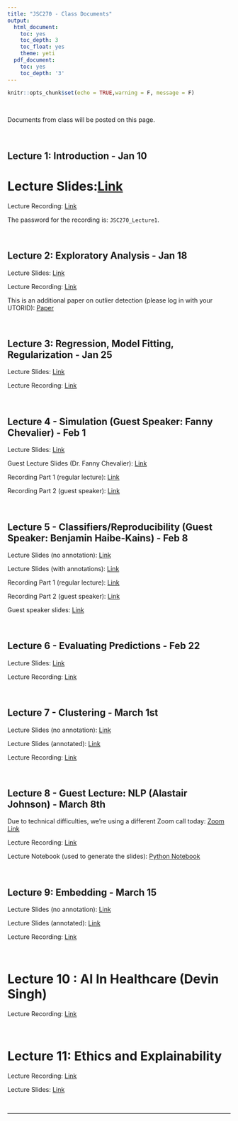 ```yaml
---
title: "JSC270 - Class Documents"
output:
  html_document:
    toc: yes
    toc_depth: 3
    toc_float: yes
    theme: yeti
  pdf_document:
    toc: yes
    toc_depth: '3'
---
```


```r
knitr::opts_chunk$set(echo = TRUE,warning = F, message = F)
```

<br>


Documents from class will be posted on this page.

<br>

## Lecture 1: Introduction - Jan 10

# Lecture Slides:<a href="https://docs.google.com/presentation/d/1hntffG7EprQ5xPWtCzLbOkjwoliQKOQrDgC-QC86OUk/edit?usp=sharing" target="_blank">Link</a>

Lecture Recording: <a href="https://utoronto.zoom.us/rec/play/9HYlTiqoHD2oFHIIWRlZn67W37lm4JmRJacbfA2K43mQ6B-kJqWr7pGbH-29dVBu2wrbOPEU7Y39jLRM.RvJhuwvQnelcqqdT" target="_blank">Link</a>

The password for the recording is: `JSC270_Lecture1`.

</br>

## Lecture 2: Exploratory Analysis - Jan 18

Lecture Slides: <a href="https://docs.google.com/presentation/d/11HXu-GOhLEHmkttsiGQ2w5Usrrbs7t0uwecXiNWN5Eo/edit?usp=sharing" target="_blank">Link</a>

Lecture Recording: <a href="https://drive.google.com/file/d/1Hn_Bb2_hD5f7D-vgKDGP9Zm1ln81IgJz/view?usp=sharing" target="_blank">Link</a>

This is an additional paper on outlier detection (please log in with your UTORID): <a href="https://dl-acm-org.myaccess.library.utoronto.ca/doi/pdf/10.1145/3381028" target="_blank">Paper</a> 

<br>

## Lecture 3: Regression, Model Fitting, Regularization - Jan 25

Lecture Slides: <a href="https://docs.google.com/presentation/d/1ySavoTMHD8Ae8-4EBROXb3k_9C30AkswCa9AC7ina0U/edit?usp=sharing" target="_blank">Link</a>

Lecture Recording: <a href="https://drive.google.com/file/d/1AVqOrxFdwsNPNv4JwpQVoGxumGW6sUpa/view?usp=sharing" target="_blank">Link</a>

<br>

## Lecture 4 - Simulation (Guest Speaker: Fanny Chevalier) - Feb 1

Lecture Slides: <a href="https://docs.google.com/presentation/d/16ZfsmWcHSKFxBcDHYqAqzELBNHmQnnO8PUMh5qxC9Sc/edit?usp=sharing" target="_blank">Link</a>

Guest Lecture Slides (Dr. Fanny Chevalier): <a href="https://drive.google.com/file/d/1Lly2_imLsEgm6x4envSfIJY-E0WDw4lP/view?usp=sharing" target="_blank">Link</a>

Recording Part 1 (regular lecture): <a href="https://drive.google.com/file/d/1H9ppZfGO_rhC6i-Cms9s-NfUhLMn5jMC/view?usp=sharing" target="_blank">Link</a>

Recording Part 2 (guest speaker): <a href="https://drive.google.com/file/d/1j7RrauZwxh0is6p_8upZpWkynKezVjP2/view?usp=sharing" target="_blank">Link</a>

<br>

## Lecture 5 - Classifiers/Reproducibility (Guest Speaker: Benjamin Haibe-Kains) - Feb 8

Lecture Slides (no annotation): <a href="https://docs.google.com/presentation/d/1cx1BkM3GBDmCTwoqjFA78ZopXMoLAqyfrJWR5mqbn8I/edit?usp=sharing" target="_blank">Link</a>

Lecture Slides (with annotations): <a href="https://docs.google.com/presentation/d/10jEch8dOhDMt0S8Z9QT73uC36TI1N9WgRvEqJcCHArc/edit?usp=sharing" target="_blank">Link</a>

Recording Part 1 (regular lecture): <a href="https://drive.google.com/file/d/1c-qvfSPPQWds82QHTz0koUBuasmohrZ5/view?usp=sharing" target="_blank">Link</a>

Recording Part 2 (guest speaker): <a href="https://drive.google.com/file/d/1y9r7Ye-POalrQg7n3iMNqFMzek4NBYcW/view?usp=sharing" target="_blank">Link</a>

Guest speaker slides: <a href="https://docs.google.com/presentation/d/1Ucd4IqjPyshQ1LS1-JQssLQRUAKrXyOfGOOKH_yYldQ/edit?usp=sharing" target="_blank">Link</a>

<br>

## Lecture 6 - Evaluating Predictions - Feb 22

Lecture Slides: <a href="https://docs.google.com/presentation/d/10ldPtI21iwaFWlFol_fIxSCaIr6NxQTJcnMUnR90UA0/edit?usp=sharing" target="_blank">Link</a>

Lecture Recording: <a href="https://drive.google.com/file/d/1uZA2_BkUJhtKC7iiwwB6H1rwWqEtOaSU/view?usp=sharing">Link</a>

<br>

## Lecture 7 - Clustering - March 1st

Lecture Slides (no annotation): <a href="https://docs.google.com/presentation/d/1Lj9-VzQdzWbcHVrDs6LDyvewRE7j7guiFKSvc98C8SI/edit?usp=sharing" target="_blank">Link</a>

Lecture Slides (annotated): <a href="https://docs.google.com/presentation/d/1722ZWq7MdENtBzB6K1NktsSeG1iTw3lVNOtsaOBamvg/edit?usp=sharing" target="_blank">Link</a>

Lecture Recording: <a href="https://drive.google.com/file/d/1XGNsWQvuStSPpzXiFg-OqxPPX9E9BAlG/view?usp=sharing">Link</a>

<br>

## Lecture 8 - Guest Lecture: NLP (Alastair Johnson) - March 8th
Due to technical difficulties, we're using a different Zoom call today: <a href='https://vectorinstitute.zoom.us/j/98405655848?pwd=VENrVDhVQWdqbDgvZS9LamMxTy9BZz09
'>Zoom Link</a> 

Lecture Recording: <a href="https://drive.google.com/file/d/1-AFm6-am6FvWoweFi7YRpyQQMmjTAlE7/view?usp=sharing">Link</a>

Lecture Notebook (used to generate the slides): <a href="http://JSC270.github.io/docs/intro_to_nlp.ipynb">Python Notebook</a>


<br>

## Lecture 9: Embedding - March 15

Lecture Slides (no annotation): <a href="https://docs.google.com/presentation/d/1GIUH1rcbP2xX2VuDPwDVkDxOUJPHrwvArl6M2JbvZD8/edit?usp=sharing" target="_blank">Link</a>

Lecture Slides (annotated): <a href="https://docs.google.com/presentation/d/1GIUH1rcbP2xX2VuDPwDVkDxOUJPHrwvArl6M2JbvZD8/edit?usp=sharing" target="_blank">Link</a>

Lecture Recording: <a href="https://drive.google.com/file/d/16OjK1Unj2TjZunW9lwh2H9Se1pVlXmr6/view?usp=sharing">Link</a>

<br>

# Lecture 10 : AI In Healthcare (Devin Singh)

Lecture Recording: <a href="https://drive.google.com/file/d/1NceDgZKUWPLSoj0UvNs-o_E1TvrzdUuL/view?usp=sharing">Link</a>

<br>

# Lecture 11: Ethics and Explainability

Lecture Recording: <a href="https://drive.google.com/file/d/1VyPTidGZ0LL2Y9GCvKlhjDVJI83ZT3FU/view?usp=sharing">Link</a>

Lecture Slides: <a href="https://drive.google.com/file/d/1byQ_1NzyajGETJFqEWqDKuEEmM99fGBo/view?usp=sharing" target="_blank">Link</a>

<br>

******
